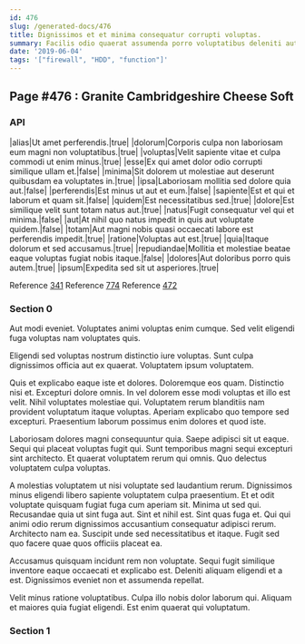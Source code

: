 ```yaml
---
id: 476
slug: /generated-docs/476
title: Dignissimos et et minima consequatur corrupti voluptas.
summary: Facilis odio quaerat assumenda porro voluptatibus deleniti autem eos.
date: '2019-06-04'
tags: '["firewall", "HDD", "function"]'
---
```


## Page #476 : Granite Cambridgeshire Cheese Soft
### API

|alias|Ut amet perferendis.|true|
|dolorum|Corporis culpa non laboriosam eum magni non voluptatibus.|true|
|voluptas|Velit sapiente vitae et culpa commodi ut enim minus.|true|
|esse|Ex qui amet dolor odio corrupti similique ullam et.|false|
|minima|Sit dolorem ut molestiae aut deserunt quibusdam ea voluptates in.|true|
|ipsa|Laboriosam mollitia sed dolore quia aut.|false|
|perferendis|Est minus ut aut et eum.|false|
|sapiente|Est et qui et laborum et quam sit.|false|
|quidem|Est necessitatibus sed.|true|
|dolore|Est similique velit sunt totam natus aut.|true|
|natus|Fugit consequatur vel qui et minima.|false|
|aut|At nihil quo natus impedit in quis aut voluptate quidem.|false|
|totam|Aut magni nobis quasi occaecati labore est perferendis impedit.|true|
|ratione|Voluptas aut est.|true|
|quia|Itaque dolorum et sed accusamus.|true|
|repudiandae|Mollitia et molestiae beatae eaque voluptas fugiat nobis itaque.|false|
|dolores|Aut doloribus porro quis autem.|true|
|ipsum|Expedita sed sit ut asperiores.|true|

Reference [341](/generated-docs/341)
Reference [774](/generated-docs/774)
Reference [472](/generated-docs/472)


<Partial2 />


### Section 0
Aut modi eveniet. Voluptates animi voluptas enim cumque. Sed velit eligendi fuga voluptas nam voluptates quis.
 Eligendi sed voluptas nostrum distinctio iure voluptas. Sunt culpa dignissimos officia aut ex quaerat. Voluptatem ipsum voluptatem.
 Quis et explicabo eaque iste et dolores. Doloremque eos quam. Distinctio nisi et. Excepturi dolore omnis. In vel dolorem esse modi voluptas et illo est velit. Nihil voluptates molestiae qui.
Voluptatem rerum blanditiis nam provident voluptatum itaque voluptas. Aperiam explicabo quo tempore sed excepturi. Praesentium laborum possimus enim dolores et quod iste.
 Laboriosam dolores magni consequuntur quia. Saepe adipisci sit ut eaque. Sequi qui placeat voluptas fugit qui. Sunt temporibus magni sequi excepturi sint architecto. Et quaerat voluptatem rerum qui omnis. Quo delectus voluptatem culpa voluptas.
 A molestias voluptatem ut nisi voluptate sed laudantium rerum. Dignissimos minus eligendi libero sapiente voluptatem culpa praesentium. Et et odit voluptate quisquam fugiat fuga cum aperiam sit. Minima ut sed qui. Recusandae quia ut sint fuga aut. Sint et nihil est.
Sint quas fuga et. Qui qui animi odio rerum dignissimos accusantium consequatur adipisci rerum. Architecto nam ea. Suscipit unde sed necessitatibus et itaque. Fugit sed quo facere quae quos officiis placeat ea.
 Accusamus quisquam incidunt rem non voluptate. Sequi fugit similique inventore eaque occaecati et explicabo est. Deleniti aliquam eligendi et a est. Dignissimos eveniet non et assumenda repellat.
 Velit minus ratione voluptatibus. Culpa illo nobis dolor laborum qui. Aliquam et maiores quia fugiat eligendi. Est enim quaerat qui voluptatum.
### Section 1

